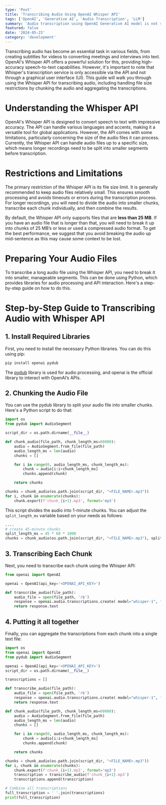 ```yaml
---
type: 'Post'
title: 'Transcribing Audio Using OpenAI Whisper API'
tags: ['OpenAI', 'Generative AI', 'Audio Transcription', 'LLM']
summary: 'Audio transcription using OpenAI Generative AI model is not supported yet via the UI. To do this, you need to use the API and this comes with its own set of challenges. This post will show you how to do this task using OpenAI with a bit of Python'
featured: false
date: '2024-05-23'
category: 'development'
---
```


Transcribing audio has become an essential task in various fields, from creating subtitles for videos to converting meetings and interviews into text. OpenAI's Whisper API offers a powerful solution for this, providing high-accuracy speech-to-text capabilities. However, it's important to note that Whisper's transcription service is only accessible via the API and not through a graphical user interface (UI). This guide will walk you through using the Whisper API for transcribing audio, including handling file size restrictions by chunking the audio and aggregating the transcriptions.

# Understanding the Whisper API

OpenAI's Whisper API is designed to convert speech to text with impressive accuracy. The API can handle various languages and accents, making it a versatile tool for global applications. However, the API comes with some limitations, particularly concerning the size of the audio files it can process. Currently, the Whisper API can handle audio files up to a specific size, which means longer recordings need to be split into smaller segments before transcription.

# Restrictions and Limitations

The primary restriction of the Whisper API is its file size limit. It is generally recommended to keep audio files relatively small. This ensures smooth processing and avoids timeouts or errors during the transcription process. For longer recordings, you will need to divide the audio into smaller chunks, transcribe each chunk individually, and then combine the results.

<Callout type="info">By default, the Whisper API only supports files that are <strong>less than 25 MB</strong>. If you have an audio file that is longer than that, you will need to break it up into chunks of 25 MB’s or less or used a compressed audio format. To get the best performance, we suggest that you avoid breaking the audio up mid-sentence as this may cause some context to be lost.</Callout>

# Preparing Your Audio Files

To transcribe a long audio file using the Whisper API, you need to break it into smaller, manageable segments. This can be done using Python, which provides libraries for audio processing and API interaction. Here's a step-by-step guide on how to do this.

# Step-by-Step Guide to Transcribing Audio with Whisper API

## 1. Install Required Libraries

First, you need to install the necessary Python libraries. You can do this using pip:

```python
pip install openai pydub
```

The [pydub](https://github.com/jiaaro/pydub) library is used for audio processing, and openai is the official library to interact with OpenAI’s APIs.

## 2. Chunking the Audio File

You can use the pydub library to split your audio file into smaller chunks. Here's a Python script to do that:

```python
import os
from pydub import AudioSegment

script_dir = os.path.dirname(__file__)

def chunk_audio(file_path, chunk_length_ms=60000):
    audio = AudioSegment.from_file(file_path)
    audio_length_ms = len(audio)
    chunks = []

    for i in range(0, audio_length_ms, chunk_length_ms):
        chunk = audio[i:i+chunk_length_ms]
        chunks.append(chunk)

    return chunks

chunks = chunk_audio(os.path.join(script_dir, "<FILE_NAME>.mp3"))
for i, chunk in enumerate(chunks):
    chunk.export(f'chunk_{i+1}.mp3', format='mp3')
```

This script divides the audio into 1-minute chunks. You can adjust the `split_length_ms` variable based on your needs as follows:

```python
....
# create 45-minute chunks
split_length_ms = 45 * 60 * 1000
chunks = chunk_audio(os.path.join(script_dir, "<FILE_NAME>.mp3"), split_length_ms)
```

## 3. Transcribing Each Chunk

Next, you need to transcribe each chunk using the Whisper API:

```python
from openai import OpenAI

openai = OpenAI(api_key='<OPENAI_API_KEY>')

def transcribe_audio(file_path):
    audio_file = open(file_path, 'rb')
    response = openai.audio.transcriptions.create( model="whisper-1", file=audio_file)
    return response.text
```

## 4. Putting it all together

Finally, you can aggregate the transcriptions from each chunk into a single text file:

```python
import os
from openai import OpenAI
from pydub import AudioSegment

openai = OpenAI(api_key='<OPENAI_API_KEY>')
script_dir = os.path.dirname(__file__)

transcriptions = []

def transcribe_audio(file_path):
    audio_file = open(file_path, 'rb')
    response = openai.audio.transcriptions.create( model="whisper-1", file=audio_file)
    return response.text

def chunk_audio(file_path, chunk_length_ms=60000):
    audio = AudioSegment.from_file(file_path)
    audio_length_ms = len(audio)
    chunks = []

    for i in range(0, audio_length_ms, chunk_length_ms):
        chunk = audio[i:i+chunk_length_ms]
        chunks.append(chunk)

    return chunks

chunks = chunk_audio(os.path.join(script_dir, "<FILE_NAME>.mp3"))
for i, chunk in enumerate(chunks):
    chunk.export(f'chunk_{i+1}.mp3', format='mp3')
    transcription = transcribe_audio(f'chunk_{i+1}.mp3')
    transcriptions.append(transcription)

# Combine all transcriptions
full_transcription = ' '.join(transcriptions)
print(full_transcription)
```